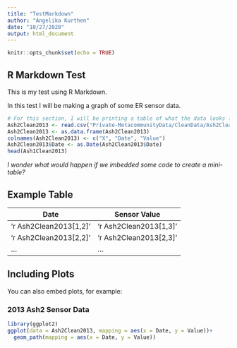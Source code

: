 ```yaml
---
title: "TestMarkdown"
author: "Angelika Kurthen"
date: "10/27/2020"
output: html_document
---
```


```r
knitr::opts_chunk$set(echo = TRUE)
```

## R Markdown Test

This is my test using R Markdown. 

In this test I will be making a graph of some ER sensor data. 

```r
# For this section, I will be printing a table of what the data looks like
Ash2Clean2013 <- read.csv("Private-MetacommunityData/CleanData/Ash2Clean2013.csv")
Ash2Clean2013 <- as.data.frame(Ash2Clean2013)
colnames(Ash2Clean2013) <- c("X", "Date", "Value")
Ash2Clean2013$Date <- as.Date(Ash2Clean2013$Date)
head(Ash1Clean2013)


```

*I wonder what would happen if we imbedded some code to create a mini-table?*

## Example Table

Date | Sensor Value
-------------| -------------
'r Ash2Clean2013[1,2]' | 'r Ash2Clean2013[1,3]'
'r Ash2Clean2013[2,2]' | 'r Ash2Clean2013[2,3]'
... | ... 

## Including Plots

You can also embed plots, for example:

### 2013 Ash2 Sensor Data

```r
library(ggplot2)
ggplot(data = Ash2Clean2013, mapping = aes(x = Date, y = Value))+
  geom_path(mapping = aes(x = Date, y = Value))
  
```


